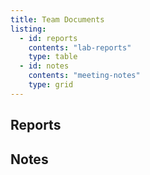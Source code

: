 ```yaml
---
title: Team Documents
listing: 
  - id: reports
    contents: "lab-reports"
    type: table
  - id: notes
    contents: "meeting-notes"
    type: grid
---
```


## Reports

:::{#reports}
:::

## Notes

:::{#notes}
:::